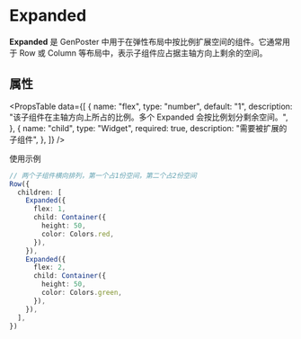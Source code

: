 # Expanded

**Expanded** 是 GenPoster 中用于在弹性布局中按比例扩展空间的组件。它通常用于 Row 或 Column 等布局中，表示子组件应占据主轴方向上剩余的空间。



## 属性


<PropsTable
data={[
{
name: "flex",
type: "number",
default: "1",
description: "该子组件在主轴方向上所占的比例。多个 Expanded 会按比例划分剩余空间。",
},
{
name: "child",
type: "Widget",
required: true,
description: "需要被扩展的子组件",
},
]}
/>

使用示例

``` typescript
// 两个子组件横向排列，第一个占1份空间，第二个占2份空间
Row({
  children: [
    Expanded({
      flex: 1,
      child: Container({
        height: 50,
        color: Colors.red,
      }),
    }),
    Expanded({
      flex: 2,
      child: Container({
        height: 50,
        color: Colors.green,
      }),
    }),
  ],
})
```
